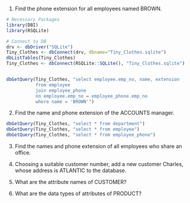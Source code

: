 1. Find the phone extension for all employees named BROWN.
```r
# Necessary Packages
library(DBI)
library(RSQLite)

# Connect to DB
drv <- dbDriver("SQLite")
Tiny_Clothes <- dbConnect(drv, dbname="Tiny_Clothes.sqlite")
dbListTables(Tiny_Clothes)
Tiny_Clothes <- dbConnect(RSQLite::SQLite(), "Tiny_Clothes.sqlite")


dbGetQuery(Tiny_Clothes, "select employee.emp_no, name, extension
           from employee
           join employee_phone
           on employee.emp_no = employee_phone.emp_no
           where name = 'BROWN'")
```
2. Find the name and phone extension of the ACCOUNTS manager.
```r
dbGetQuery(Tiny_Clothes, "select * from department")
dbGetQuery(Tiny_Clothes, "select * from employee")
dbGetQuery(Tiny_Clothes, "select * from employee_phone")
```
3. Find the names and phone extension of all employees who share an office.

4. Choosing a suitable customer number, add a new customer Charles, whose address is ATLANTIC to the database.

5. What are the attribute names of CUSTOMER?

6. What are the data types of attributes of PRODUCT?